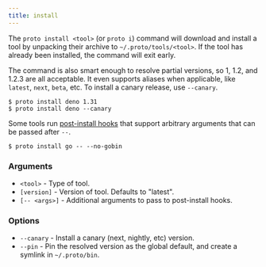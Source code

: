 ```yaml
---
title: install
---
```


The `proto install <tool>` (or `proto i`) command will download and install a tool by unpacking
their archive to `~/.proto/tools/<tool>`. If the tool has already been installed, the command will
exit early.

The command is also smart enough to resolve partial versions, so 1, 1.2, and 1.2.3 are all
acceptable. It even supports aliases when applicable, like `latest`, `next`, `beta`, etc. To install
a canary release, use `--canary`.

```shell
$ proto install deno 1.31
$ proto install deno --canary
```

Some tools run [post-install hooks](../tools) that support arbitrary arguments that can be passed
after `--`.

```shell
$ proto install go -- --no-gobin
```

### Arguments

- `<tool>` - Type of tool.
- `[version]` - Version of tool. Defaults to "latest".
- `[-- <args>]` - Additional arguments to pass to post-install hooks.

### Options

- `--canary` - Install a canary (next, nightly, etc) version.
- `--pin` - Pin the resolved version as the global default, and create a symlink in `~/.proto/bin`.
